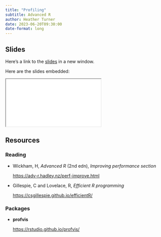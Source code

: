 ```yaml
---
title: "Profiling"
subtitle: Advanced R
author: Heather Turner
date: 2023-06-20T09:30:00
date-format: long
---
```


## Slides

Here's a link to the [slides](/slides/05-profiling/index.qmd){target="_blank"} in a new window. 

Here are the slides embedded:

<iframe class="slide-deck ar3x2" src="/slides/05-profiling/index.html" title="05-profiling slides">
</iframe>

## Resources

### Reading

- Wickham, H, _Advanced R_ (2nd edn), _Improving performance section_ 

  <https://adv-r.hadley.nz/perf-improve.html>

- Gillespie, C and Lovelace, R, _Efficient R programming_
 
  <https://csgillespie.github.io/efficientR/>


### Packages

- **profvis**

  <https://rstudio.github.io/profvis/>
